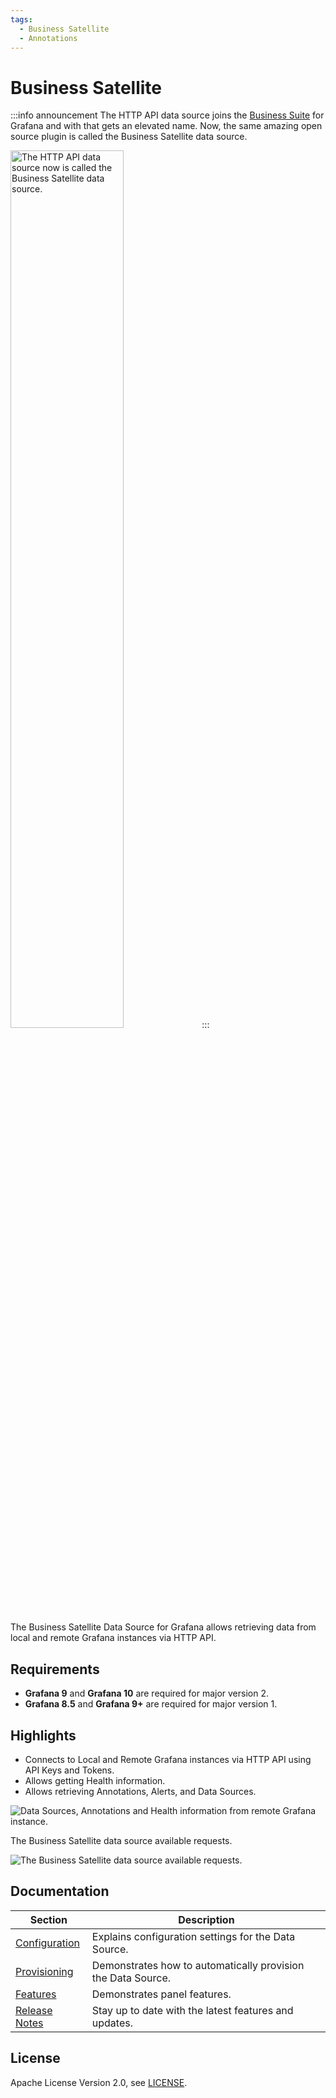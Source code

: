 ```yaml
---
tags:
  - Business Satellite
  - Annotations
---
```



# Business Satellite

:::info announcement
The HTTP API data source joins the [Business Suite](/plugins/) for Grafana and with that gets an elevated name. Now, the same amazing open source plugin is called the Business Satellite data source.

<Image
  title="The HTTP API data source now is called the Business Satellite data source."
  src="/img/plugins/business-satellite/new-name.png"
  width="60%"
/>
:::

The Business Satellite Data Source for Grafana allows retrieving data from local and remote Grafana instances via HTTP API.

<Youtube
  id="0zibOEGqTJ8"
  title="Easy access to Grafana backend using Business Satellite data source."
/>

## Requirements

- **Grafana 9** and **Grafana 10** are required for major version 2.
- **Grafana 8.5** and **Grafana 9+** are required for major version 1.

<GettingStarted />

## Highlights

- Connects to Local and Remote Grafana instances via HTTP API using API Keys and Tokens.
- Allows getting Health information.
- Allows retrieving Annotations, Alerts, and Data Sources.

<Image
  title="Data Sources, Annotations and Health information from remote Grafana instance."
  src="/img/plugins/business-satellite/dashboard.png"
/>

The Business Satellite data source available requests.

<Image
  title="The Business Satellite data source available requests."
  src="/img/plugins/volkovlabs-grapi-datasource/business-satellite-requests.gif"
/>

## Documentation

| Section                        | Description                                                  |
| ------------------------------ | ------------------------------------------------------------ |
| [Configuration](configuration) | Explains configuration settings for the Data Source.         |
| [Provisioning](provisioning)   | Demonstrates how to automatically provision the Data Source. |
| [Features](features)           | Demonstrates panel features.                                 |
| [Release Notes](release)       | Stay up to date with the latest features and updates.        |

## License

Apache License Version 2.0, see [LICENSE](https://github.com/volkovlabs/business-satellite/blob/main/LICENSE).

<Feedback />

